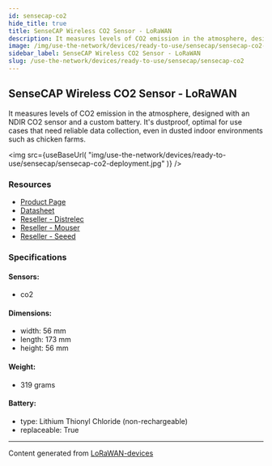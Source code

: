 ```yaml
---
id: sensecap-co2
hide_title: true
title: SenseCAP Wireless CO2 Sensor - LoRaWAN
description: It measures levels of CO2 emission in the atmosphere, designed with an NDIR CO2 sensor and a custom battery. It's dustproof, optimal for use cases that need reliable data collection, even in dusted indoor environments such as chicken farms.
image: /img/use-the-network/devices/ready-to-use/sensecap/sensecap-co2-deployment.jpg
sidebar_label: SenseCAP Wireless CO2 Sensor - LoRaWAN
slug: /use-the-network/devices/ready-to-use/sensecap/sensecap-co2
---
```



## SenseCAP Wireless CO2 Sensor - LoRaWAN

It measures levels of CO2 emission in the atmosphere, designed with an NDIR CO2 sensor and a custom battery. It's dustproof, optimal for use cases that need reliable data collection, even in dusted indoor environments such as chicken farms.

<img
src={useBaseUrl(
"img/use-the-network/devices/ready-to-use/sensecap/sensecap-co2-deployment.jpg"
)}
/>

### Resources

- [Product Page](https://www.seeedstudio.com/LoRaWAN-CO2-Sensor-EU868-p-4311.html)
- [Datasheet](https://files.seeedstudio.com/products/317990687/res/LoRaWAN%20Gateway%20and%20Wireless%20Sensor%20Catalog-V1.6%20NEW.pdf)
- [Reseller - Distrelec](https://www.distrelec.nl/en/sensecap-lorawan-wireless-co2-sensor-ip66-868mhz-seeed-studio-114991728/p/30167649?q=sensecap&pos=2&origPos=2&origPageSize=50&track=true)
- [Reseller - Mouser](https://www.mouser.com/new/seeed-studio/seeed-sensecap-lora-co2-sensor/)
- [Reseller - Seeed](https://www.seeedstudio.com/LoRaWAN-CO2-Sensor-EU868-p-4311.html)

### Specifications

#### Sensors:
- co2
#### Dimensions:
- width: 56 mm
- length: 173 mm
- height: 56 mm
#### Weight: 
- 319 grams
#### Battery: 
- type: Lithium Thionyl Chloride (non-rechargeable)
- replaceable: True



---
Content generated from [LoRaWAN-devices](https://github.com/TheThingsNetwork/lorawan-devices)